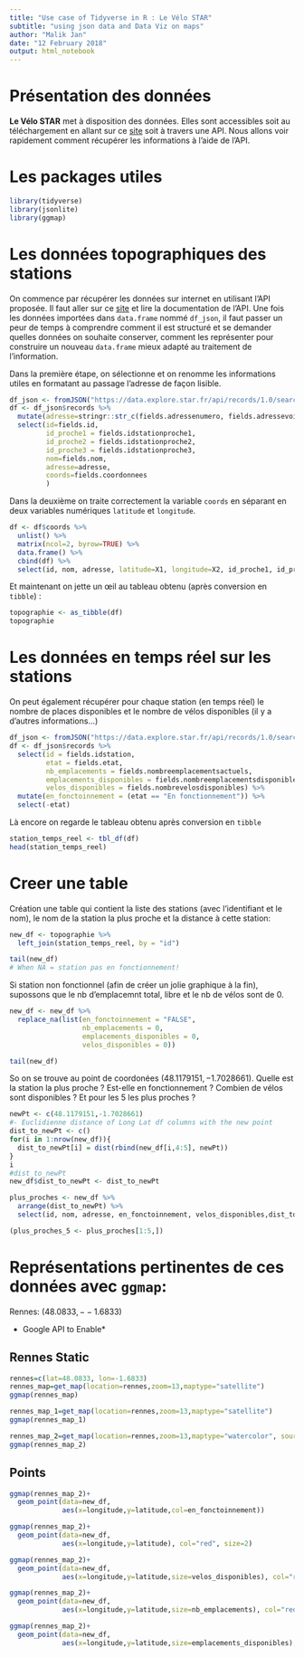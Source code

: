 ---
title: "Use case of Tidyverse in R : Le Vélo STAR"
subtitle: "using json data and Data Viz on maps"
author: "Malik Jan"
date: "12 February 2018"
output: html_notebook
---

# Présentation des données

**Le Vélo STAR** met à disposition des données. Elles sont accessibles soit au téléchargement en allant sur ce [site](https://data.explore.star.fr/) soit à travers une API. Nous allons voir rapidement comment récupérer les informations à l'aide de l'API.


# Les packages utiles

```{r}
library(tidyverse)
library(jsonlite)
library(ggmap)
```

# Les données topographiques des stations

On commence par récupérer les données sur internet en utilisant l'API proposée.
Il faut aller sur ce [site](https://data.explore.star.fr) et lire la documentation de l'API. Une fois les données importées dans  `data.frame` nommé `df_json`, il faut passer un peur de temps à comprendre comment il est structuré et se demander quelles données on souhaite conserver, comment les représenter pour
construire un nouveau `data.frame` mieux adapté au traitement de l'information.

Dans la première étape, on sélectionne et on renomme les informations utiles en formatant au passage l'adresse de façon lisible.

```{r}
df_json <- fromJSON("https://data.explore.star.fr/api/records/1.0/search/?dataset=vls-stations-topologie-td&pretty_print=true&rows=200", flatten = TRUE)
df <- df_json$records %>%
  mutate(adresse=stringr::str_c(fields.adressenumero, fields.adressevoie,fields.nomcommune)) %>%
  select(id=fields.id,
         id_proche1 = fields.idstationproche1,
         id_proche2 = fields.idstationproche2,
         id_proche3 = fields.idstationproche3,
         nom=fields.nom,
         adresse=adresse,
         coords=fields.coordonnees
         )
```


Dans la deuxième on traite correctement la variable `coords` en séparant en deux variables numériques `latitude` et `longitude`.
```{r}
df <- df$coords %>%
  unlist() %>%
  matrix(ncol=2, byrow=TRUE) %>%
  data.frame() %>%
  cbind(df) %>%
  select(id, nom, adresse, latitude=X1, longitude=X2, id_proche1, id_proche2, id_proche3)
```


Et maintenant on jette un œil au tableau obtenu (après conversion en `tibble`) :
```{r}
topographie <- as_tibble(df)
topographie
```

# Les données en temps réel sur les stations

On peut également récupérer pour chaque station (en temps réel) le nombre de places disponibles et le nombre de vélos disponibles (il y a d'autres informations...)

```{r}
df_json <- fromJSON("https://data.explore.star.fr/api/records/1.0/search/?dataset=vls-stations-etat-tr&facet=nom&facet=etat&facet=nombreemplacementsactuels&facet=nombreemplacementsdisponibles&facet=nombrevelosdisponibles", flatten=TRUE)
df <- df_json$records %>%
  select(id = fields.idstation,
         etat = fields.etat,
         nb_emplacements = fields.nombreemplacementsactuels,
         emplacements_disponibles = fields.nombreemplacementsdisponibles,
         velos_disponibles = fields.nombrevelosdisponibles) %>%
  mutate(en_fonctoinnement = (etat == "En fonctionnement")) %>%
  select(-etat)
```
Là encore on regarde le tableau obtenu après conversion en `tibble`
```{r}
station_temps_reel <- tbl_df(df)
head(station_temps_reel)
```

# Creer une table

Création une table qui contient la liste des stations (avec l'identifiant et le nom), le nom de la station la plus proche et la distance à cette station:

```{r}
new_df <- topographie %>%
  left_join(station_temps_reel, by = "id")

tail(new_df)
# When NA = station pas en fonctionnement!
```

Si station non fonctionnel (afin de créer un jolie graphique à la fin), supossons que le nb d'emplacemnt total, libre et le nb de vélos sont de 0.

```{r}
new_df <- new_df %>%
  replace_na(list(en_fonctoinnement = "FALSE",
                  nb_emplacements = 0,
                  emplacements_disponibles = 0,
                  velos_disponibles = 0))

tail(new_df)
```


So on se trouve au point de coordonées $(48.1179151,-1.7028661)$. Quelle est la station la plus proche ? Est-elle en fonctionnement ? Combien de vélos sont disponibles ? Et pour les 5 les plus proches ?

```{r}
newPt <- c(48.1179151,-1.7028661)
#- Euclidienne distance of Long Lat df columns with the new point
dist_to_newPt <- c()
for(i in 1:nrow(new_df)){
  dist_to_newPt[i] = dist(rbind(new_df[i,4:5], newPt))
}
i
#dist_to_newPt
new_df$dist_to_newPt <- dist_to_newPt

plus_proches <- new_df %>%
  arrange(dist_to_newPt) %>%
  select(id, nom, adresse, en_fonctoinnement, velos_disponibles,dist_to_newPt)

(plus_proches_5 <- plus_proches[1:5,])
```

# Représentations pertinentes de ces données avec `ggmap`:

Rennes: $(48.0833, --1.6833)$

* Google API to Enable*

## Rennes Static
```{r}
rennes=c(lat=48.0833, lon=-1.6833)
rennes_map=get_map(location=rennes,zoom=13,maptype="satellite")
ggmap(rennes_map)
```

```{r}
rennes_map_1=get_map(location=rennes,zoom=13,maptype="satellite")
ggmap(rennes_map_1)
```


```{r}
rennes_map_2=get_map(location=rennes,zoom=13,maptype="watercolor", source="stamen")
ggmap(rennes_map_2)
```

## Points

```{r}
ggmap(rennes_map_2)+
  geom_point(data=new_df, 
             aes(x=longitude,y=latitude,col=en_fonctoinnement))
```

```{r}
ggmap(rennes_map_2)+
  geom_point(data=new_df, 
             aes(x=longitude,y=latitude), col="red", size=2)
```


```{r}
ggmap(rennes_map_2)+
  geom_point(data=new_df, 
             aes(x=longitude,y=latitude,size=velos_disponibles), col="red")
```

```{r}
ggmap(rennes_map_2)+
  geom_point(data=new_df, 
             aes(x=longitude,y=latitude,size=nb_emplacements), col="red")
```

```{r}
ggmap(rennes_map_2)+
  geom_point(data=new_df, 
             aes(x=longitude,y=latitude,size=emplacements_disponibles), col="red")
```
